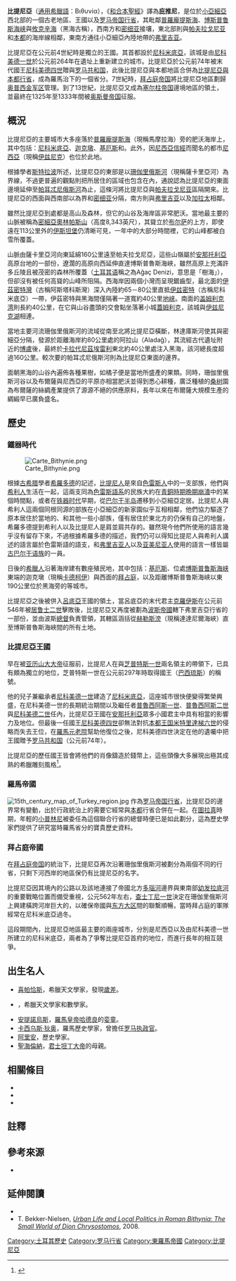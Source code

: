 {{Infobox
| bodyclass = geography
| abovestyle = background:#DEB887;
| subheader = 安納托利亞古代地區
| above =比提尼亞
| image = [[File:REmpire-29_Bithynia.png|300px]]
| caption = [[羅馬帝國|羅馬帝國]]轄下的[[比提尼亞與本都行省|比提尼亞與本都行省]]，公元120年
| label1 = 位置
| data1  = 北[[安那托利亞|安那托利亞]]
| label2 =存在國家
| data2  =  公元前297年－74年
| label3 = 主要民族
| data3  = [[比提尼人|比提尼人]]、[[希利人|希利人]]、[[色雷斯人|色雷斯人]]
| label4 = 歷史上的首都
| data4  =  [[尼科米底亞|尼科米底亞]]、[[尼西亞_(古代城市)|尼西亞]]
| label5 = [[罗马帝国行省|罗马帝国行省]]
| data5  =  比提尼亞
| data8  = [[File:Asia_Minor_in_the_Greco-Roman_period_-_general_map_-_regions_and_main_settlements.jpg|thumb]]/[[安那托利亞|安那托利亞]]的位置]]
}}
'''比提尼亞'''（[[通用希臘語|通用希臘語]]：Βιθυνία），《[[和合本聖經|和合本聖經]]》譯為'''庇推尼'''，是位於[[安那托利亞|小亞細亞]]西北部的一個古老地區、王國以及[[罗马帝国行省|罗马帝国行省]]，其毗鄰[[马尔马拉海|普羅龐提斯海]]、[[伊斯坦布尔海峡|博斯普鲁斯海峡]]與[[黑海|攸克辛海]]（黑海古稱），西南方和[[密细亚|密细亚]]接壤，東北部則與[[帕夫拉戈尼亚|帕夫拉戈尼亚]]和[[本都|本都]]的海岸線相鄰，東南方通往小亞細亞內陸地帶的[[弗里吉亚|弗里吉亚]]。

比提尼亞在公元前4世紀時是獨立的王國。其首都設於[[尼科米底亞|尼科米底亞]]，該城是由[[尼科美德一世|尼科美德一世]]於公元前264年在{{link-en|阿斯塔科斯|Astacus in Bithynia}}遺址上重新建立的城市。比提尼亞於公元前74年被末代國王[[尼科美德四世|尼科美德四世]]贈與[[罗马共和国|罗马共和国]]，此後比提尼亞與本都地區合併為[[比提尼亞與本都行省|比提尼亞與本都行省]]，成為羅馬治下的一個省分。7世紀時，[[拜占庭帝国|拜占庭帝国]]將比提尼亞地區劃歸[[奥普西金军区|奥普西金军区]]管理。到了13世紀，比提尼亞又成為[[塞尔柱帝国|塞尔柱帝国]]邊境地區的領土，並最終在1325年至1333年間被[[奥斯曼帝国|奥斯曼帝国]]征服。

==概況==
比提尼亞的主要城市大多座落於[[马尔马拉海|普羅龐提斯海]]（現稱馬摩拉海）旁的肥沃海岸上，其中包括：[[尼科米底亞|尼科米底亞]]、[[迦克墩|迦克墩]]、[[基厄斯|基厄斯]]和{{le|阿帕米亞·邁爾里|Apamea Myrlea|阿帕米亞}}。此外，因[[尼西亞信經|尼西亞信經]]而聞名的都市[[尼西亞_(古代城市)|尼西亞]]（現稱[[伊兹尼克|伊兹尼克]]）也位於此地。

根據學者[[斯特拉波|斯特拉波]]所述，比提尼亞的東部是以[[萨卡里亚河|珊伽里俄斯河]]（現稱薩卡里亞河）為界線，不過更普遍的觀點則把{{link-en|瑪利安杜尼亞人|Mariandyni}}所居住的區域也包含在內，通說認為比提尼亞的東面邊境延伸至[[巴爾滕河|帕耳忒尼俄斯河]]為止，這條河將比提尼亞與[[帕夫拉戈尼亚|帕夫拉戈尼亚]]區隔開來。比提尼亞的西面與西南部以{{link-en|林達庫斯河|Mustafakemalpaşa River}}為界和[[密细亚|密细亚]]分隔，南方則與[[弗里吉亚|弗里吉亚]]以及[[加拉太|加拉太]]相鄰{{sfn|Chisholm|1911|p=12}}。

雖然比提尼亞到處都是高山及森林，但它的山谷及海岸區非常肥沃。當地最主要的山脈被稱為[[烏魯達山|密細亞奧林帕斯山]]（高度8,343英尺），其聳立於[[布尔萨|布尔萨]]的上方，即使遠在113公里外的[[伊斯坦堡|伊斯坦堡]]仍清晰可見，一年中的大部分時間裡，它的山峰都被白雪所覆蓋{{sfn|Chisholm|1911|p=12}}。

山脈由薩卡里亞河向東延綿160公里遠至帕夫拉戈尼亞，這些山嶺屬於[[安那托利亞|安那托利亞]]高原台地的一部份，遼濶的高原向西延伸直達博斯普魯斯海峽，雖然高原上充滿許多丘陵且被茂密的森林所覆蓋（[[土耳其语|土耳其语]]稱之為Ağaç Denizi，意思是「樹海」），但卻沒有被任何高聳的山峰所阻隔。西海岸因兩個小灣而呈現鋸齒型，最北面的[[伊茲密特灣|伊茲密特灣]]（古稱阿斯塔科斯灣）深入內陸約65－80公里直抵[[伊兹密特|伊兹密特]]（古稱尼科米底亞）一帶，伊茲密特與黑海間僅隔著一道寬約40公里[[地峡|地峡]]。南面的[[盖姆利克湾|盖姆利克湾]]則長約40公里，在它與山谷盡頭的交會點坐落著小城[[蓋姆利克|蓋姆利克]]，該城與[[伊兹尼克湖|伊兹尼克湖]]相連{{sfn|Chisholm|1911|p=12}}。

當地主要河流珊伽里俄斯河的流域從南至北將比提尼亞橫斷，林達庫斯河使其與密細亞分隔，{{link-en|菲里優斯河|Filyos River}}發源於距離海岸約80公里處的阿拉山（Aladağ），其流經古代遺址{{link-en|提烏姆|Tium}}附近的[[博盧_(土耳其)|博盧]]後，最終於[[卡拉代尼茲埃雷利|卡拉代尼茲埃雷利]]東北約40公里處注入黑海，該河總長度超過160公里。較次要的帕耳忒尼俄斯河則為比提尼亞東面的邊界{{sfn|Chisholm|1911|p=12}}。

面朝黑海的山谷內遍佈各種果樹，如橘子便是當地所盛產的果類。同時，珊伽里俄斯河谷以及布爾薩與尼西亞的平原亦相當肥沃並得到悉心耕種，廣泛種植的[[桑树|桑树]]園為布爾薩的絲綢產業提供了源源不絕的供應原料，長年以來在布爾薩大規模生產的綢緞早已廣負盛名{{sfn|Chisholm|1911|p=12}}。

==歷史==
===鐵器時代===
[[File:Carte_Bithynie.png|thumb]]

根據[[古希腊|古希腊]]學者[[希羅多德|希羅多德]]的記述，[[比提尼人|比提尼人]]是來自[[色雷斯人|色雷斯人]]中的一支部族，他們與[[希利人|希利人]]生活在一起，這兩支同為[[色雷斯語|色雷斯語系]]的民族大約在[[青銅時期晩期崩潰|青銅時期晩期崩潰]]中的某個時間點，或者在[[铁器时代|铁器时代]]早期，從[[巴尔干半岛|巴尔干半岛]]遷移到小亞細亞定居。比提尼人與希利人這兩個同根同源的部族在小亞細亞的新家園似乎互相相鄰，他們協力驅逐了原本居住於當地的{{link-en|密細亞人|Mysians}}、{{link-en|考寇涅斯人|Caucones}}和其他一些小部族，僅有居住於東北方的{{link-en|瑪利安杜尼亞人|Mariandyni}}仍保有自己的地盤，希羅多德提到希利人以及比提尼人是肩並肩共存的{{sfn|Chisholm|1911|p=12}}。雖然現今他們所使用的語言幾乎沒有留存下來，不過根據希羅多德的描述，我們仍可以得知比提尼人與希利人講述的語言屬於色雷斯語的語支，和[[弗里吉亚人|弗里吉亚人]]以及[[亚美尼亚人|亚美尼亚人]]使用的語言一樣皆屬[[古巴尔干语族|古巴尔干语族]]的一員。

日後的[[希臘人|希臘人]]沿著海岸建有數座殖民地，其中包括：[[基厄斯|基厄斯]]、位處[[伊斯坦布尔海峡|博斯普鲁斯海峡]]東端的迦克墩（現稱[[卡德柯伊|卡德柯伊]]）與西面的[[拜占庭|拜占庭]]，以及距離博斯普鲁斯海峡以東190公里位於黑海旁的{{link-en|赫拉克利亞|Heraclea Pontica}}等城市{{sfn|Chisholm|1911|p=13}}。

比提尼亞之後被併入[[呂底亞|呂底亞]]王國的領土，當呂底亞的末代君主[[克羅伊斯|克羅伊斯]]在公元前546年被[[居鲁士二世|居鲁士二世]]擊敗後，比提尼亞又再度被劃為[[阿契美尼德王朝|波斯帝國]]轄下弗里吉亞行省的一部份，並由波斯[[總督_(古波斯)|總督]]負責管領，其轄區涵括從[[達達尼爾海峽|赫勒斯滂]]（現稱達達尼爾海峽）直至博斯普魯斯海峽間的所有土地{{sfn|Chisholm|1911|p=12}}。

===比提尼亞王國===
{{further|比提尼亞統治者列表|{{link-en|比提尼亞硬幣|Bithynian coinage}}}}
早在被[[亚历山大大帝|亚历山大大帝]]征服前，比提尼人在{{link-en|比提尼亞的巴斯|Bas of Bithynia}}與[[芝普特斯一世|芝普特斯一世]]兩名領主的帶領下，已具有頗為獨立的地位，芝普特斯一世在公元前297年時取得國王（[[巴西琉斯|巴西琉斯]]）的稱號。

他的兒子兼繼承者[[尼科美德一世|尼科美德一世]]建造了[[尼科米底亞|尼科米底亞]]，這座城市很快便變得繁榮興盛，在尼科美德一世的長期統治期間以及繼任者[[普魯西阿斯一世|普魯西阿斯一世]]、[[普魯西阿斯二世|普魯西阿斯二世]]與[[尼科美德二世|尼科美德二世]]任內，比提尼亞王國在[[安那托利亞|安那托利亞]]眾多小國君主中具有相當的影響力及地位。但最後一任國王[[尼科美德四世|尼科美德四世]]卻無法對抗[[本都王国|本都王国]][[米特里達梯六世|米特里達梯六世]]的侵略而失去王位，在[[羅馬元老院|羅馬元老院]]幫助他復位之後，尼科美德四世決定在他的遺囑中把王國贈予[[罗马共和国|罗马共和国]]（公元前74年）{{sfn|Chisholm|1911|p=13}}。

比提尼亞的歷任國王皆會將他們的肖像鑄造於錢幣上，這些頭像大多展現出極其成熟的希臘雕刻風格<ref>{{Cite web |url=http://www.asiaminorcoins.com/gallery/thumbnails.php?album=31 |title=Asia Minor Coins - regal Bithynian coins |access-date=2019-04-02 |archive-date=2016-08-11 |archive-url=https://web.archive.org/web/20160811112140/http://www.asiaminorcoins.com/gallery/thumbnails.php?album=31 |dead-url=yes }}</ref>。

===羅馬帝國===
[[File:15th_century_map_of_Turkey_region.jpg|thumb]]
{{main|比提尼亞與本都行省}}
作為[[罗马帝国行省|罗马帝国行省]]，比提尼亞的邊界常有變動，出於行政統治上的需要它經常與[[本都|本都]]行省合併在一起。在[[圖拉真|圖拉真]]時期，年輕的[[小普林尼|小普林尼]]被委任為這個聯合行省的總督時便已是如此劃分，這為歷史學家們提供了研究當時羅馬省分的寶貴歷史資料。

===拜占庭帝國===
在[[拜占庭帝国|拜占庭帝国]]的統治下，比提尼亞再次沿著珊伽里俄斯河被劃分為兩個不同的行省，只剩下河西岸的地區保仍有比提尼亞的名字{{sfn|Chisholm|1911|p=13}}。

比提尼亞因其境內的公路以及該地連接了帝國北方[[多瑙河|多瑙河]]邊界與東南部[[幼发拉底河|幼发拉底河]]的重要戰略位置而備受重視，公元562年左右，[[查士丁尼一世|查士丁尼一世]]決定在珊伽里俄斯河上興建橫跨河岸巨大的{{link-en|珊伽里俄斯橋|Sangarius Bridge}}，以確保帝國與[[东方大区|东方大区]]間的聯繫順暢，當時拜占庭的軍隊經常在尼科米底亞過冬。

這段期間內，比提尼亞地區最主要的兩座城市，分別是尼西亞以及由尼科美德一世所建立的尼科米底亞，兩者為了爭奪比提尼亞首府的地位，而進行長年的相互競爭。

==出生名人==
*[[喜帕恰斯|喜帕恰斯]]，希臘天文學家，發現[[歲差|歲差]]。
*{{link-en|比提尼亞的狄奧多西|Theodosius of Bithynia}}，希臘天文學家和數學家。
*[[安提諾烏斯|安提諾烏斯]]，[[羅馬皇帝|羅馬皇帝]][[哈德良|哈德良]]的[[娈童|娈童]]。
*[[卡西乌斯·狄奥|卡西乌斯·狄奥]]，羅馬歷史學家，曾擔任[[罗马执政官|罗马执政官]]。
*[[阿里安|阿里安]]，歷史學家。
*[[聖海倫納|聖海倫納]]，[[君士坦丁大帝|君士坦丁大帝]]的母親。

==相關條目==
*{{link-en|希利亞|Thynia}}
*{{link-en|小亞細亞斯拉夫人|Asia Minor Slavs}}
*{{link-en|安納托利亞的古代地區|Ancient regions of Anatolia}}

==註釋==
{{Reflist}}

==參考來源==
{{refbegin}}
* {{EB1911 |wstitle = Bithynia |volume = 4 |pages = 12-13 }}
{{refend}}

==延伸閱讀==
{{Portal box|希臘|古羅馬}}
* {{cite book |last=Storey |first=Stanley Jonathon |title=Bithynia: history and administration to the time of Pliny the Younger |origyear=1998 |url=https://central.bac-lac.gc.ca/.item?id=MQ34324&op=pdf&app=Library |format=[[Portable_Document_Format|PDF]] |accessdate=2007-05-21 |year=1999 |publisher=National Library of Canada |location=Ottawa |isbn=0-612-34324-3 |archive-date=2021-01-31 |archive-url=https://web.archive.org/web/20210131202302/https://central.bac-lac.gc.ca/.item?id=MQ34324&op=pdf&app=Library |dead-url=no }}
* T. Bekker-Nielsen, [https://web.archive.org/web/20120301120432/http://www.pontos.dk/publications/books/black-sea-studies-7 ''Urban Life and Local Politics in Roman Bithynia: The Small World of Dion Chrysostomos''], 2008.

{{coord|40.5|31.0|dim:200km|display=title}}
{{历史上的安纳托利亚地区}}
{{羅馬帝國行省}}
{{Ancient kingdoms in Anatolia}}
[[Category:土耳其歷史|Category:土耳其歷史]]
[[Category:罗马行省|Category:罗马行省]]
[[Category:東羅馬帝國|Category:東羅馬帝國]]
[[Category:比提尼亞|Category:比提尼亞]]